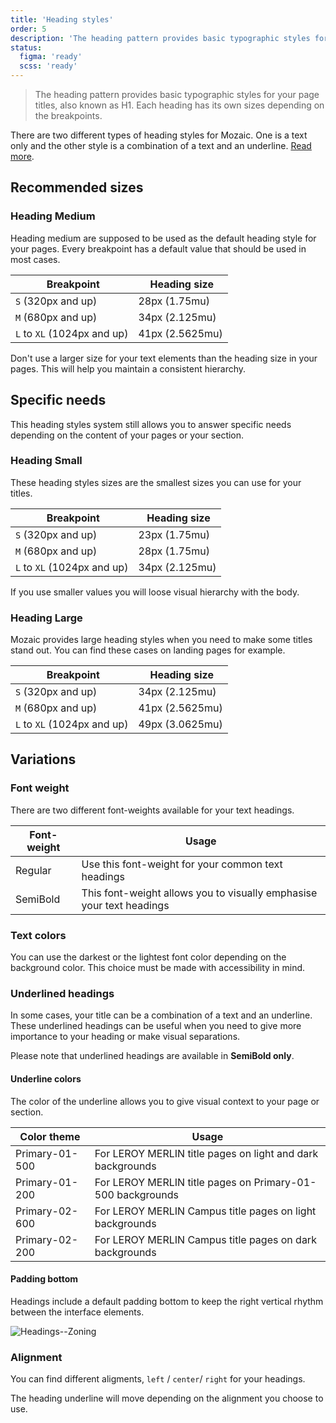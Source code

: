 ```yaml
---
title: 'Heading styles'
order: 5
description: 'The heading pattern provides basic typographic styles for your page titles, also known as H1. Each heading has its own sizes depending on the breakpoints.'
status:
  figma: 'ready'
  scss: 'ready'
---
```


> The heading pattern provides basic typographic styles for your page titles, also known as H1. Each heading has its own sizes depending on the breakpoints.

<Highlight theme="tips" title="Heading styles">

There are two different types of heading styles for Mozaic. One is a text only
and the other style is a combination of a text and an underline. [Read
more](/Foundations/Typography/HeadingStyles/#underline-colors).

</Highlight>

<Preview path="typographyHeading-base" nude />

## Recommended sizes

### Heading Medium

Heading medium are supposed to be used as the default heading style for your pages. Every breakpoint has a default value that should be used in most cases.

|  Breakpoint                 |  Heading size   |
| --------------------------- | --------------- |
| `S` (320px and up)          | 28px (1.75mu)   |
| `M` (680px and up)          | 34px (2.125mu)  |
| `L` to `XL` (1024px and up) | 41px (2.5625mu) |

<Preview path="typographyHeadingMedium" nude />

<HintItem dont>
  Don't use a larger size for your text elements than the heading size in your
  pages. This will help you maintain a consistent hierarchy.
</HintItem>

## Specific needs

This heading styles system still allows you to answer specific needs depending on the content of your pages or your section.

### Heading Small

These heading styles sizes are the smallest sizes you can use for your titles.

|  Breakpoint                 |  Heading size  |
| --------------------------- | -------------- |
| `S` (320px and up)          | 23px (1.75mu)  |
| `M` (680px and up)          | 28px (1.75mu)  |
| `L` to `XL` (1024px and up) | 34px (2.125mu) |

<Preview path="typographyHeadingSmall" nude />
<Highlight theme="warning" title="Be aware">
  If you use smaller values you will loose visual hierarchy with the body.
</Highlight>

### Heading Large

Mozaic provides large heading styles when you need to make some titles stand out. You can find these cases on landing pages for example.

|  Breakpoint                 |  Heading size   |
| --------------------------- | --------------- |
| `S` (320px and up)          | 34px (2.125mu)  |
| `M` (680px and up)          | 41px (2.5625mu) |
| `L` to `XL` (1024px and up) | 49px (3.0625mu) |

<Preview path="typographyHeadingLarge" nude />

## Variations

### Font weight

There are two different font-weights available for your text headings.

| Font-weight | Usage                                                                |
| ----------- | -------------------------------------------------------------------- |
| Regular     | Use this font-weight for your common text headings                   |
| SemiBold    | This font-weight allows you to visually emphasise your text headings |

### Text colors

You can use the darkest or the lightest font color depending on the background color. This choice must be made with accessibility in mind.

<Preview path="typographyHeading-colors" nude />

### Underlined headings

In some cases, your title can be a combination of a text and an underline. These underlined headings can be useful when you need to give more importance to your heading or make visual separations.

<Highlight theme="warning">

Please note that underlined headings are available in **SemiBold only**.

</Highlight>

#### Underline colors

The color of the underline allows you to give visual context to your page or section.

| Color theme    | Usage                                                      |
| -------------- | ---------------------------------------------------------- |
| Primary-01-500 | For LEROY MERLIN title pages on light and dark backgrounds |
| Primary-01-200 | For LEROY MERLIN title pages on Primary-01-500 backgrounds |
| Primary-02-600 | For LEROY MERLIN Campus title pages on light backgrounds   |
| Primary-02-200 | For LEROY MERLIN Campus title pages on dark backgrounds    |

<Preview path="typographyHeading-underlines" nude />

#### Padding bottom

Headings include a default padding bottom to keep the right vertical rhythm between the interface elements.

![Headings--Zoning](Headings--Zoning.png)

### Alignment

You can find different aligments, `left` / `center`/ `right` for your headings.

<Highlight theme="tips">
  The heading underline will move depending on the alignment you choose to use.
</Highlight>
